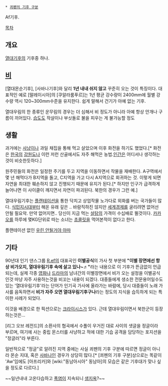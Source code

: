  * [[쾨펜의 기후 구분]]

Af기후.

[[목차]]
== 개요 ==
[[열대기후]]의 기후중 하나.

== [[비]] ==
[열대몬순기후], [사바나기후]와 달리 '''1년 내내 쉬지 않고''' 꾸준히 오는 것이 특징이다. 대표적인 예로 [말레이시아]의 [쿠알라룸푸르]는 1년 평균 강수량이 2400mm에 월별 강수량 역시  120~300mm수준을 유지한다. 쉽게 말해서 건기가 아예 없는 기후.

열대우림의 한 종류인 운무림의 경우는 더 심해서 비 정도가 아니라 아예 항상 안개나 구름이 끼어있다. [[습도]]도 작살이나 부싯돌로 불을 피우는 게 불가능할 정도

== 생활 ==
과거에는 [[사냥]]이나 과일 채집을 통해 먹고 살았으며 이후 화전을 하기도 했었다.[* 화전은 [[한국]]의 [[강원도]]나 이런 저런 산골에서도 자주 해먹은 농법.[[인간]]은 어디서나 생각하는것이 비슷한듯하다.]

원주민들의 화전은 일정한 주기를 두고 지역을 이동하면서 작물을 재배한다. A구역에서 몇 년 해먹다가 B지역을 돌고, C지역을 가고 다시 A지역으로 회귀하는 것. 이렇게 되면 자연을 최대한 훼손하지 않고 진행되기 때문에 유지가 된다.[* 하지만 인구가 급격하게 늘어나면 이 사이클이 깨지면서 자연이 파괴된다. 북한의 경우가 그런 예.]

열대우림기후는 [[플랜테이션]]을 통한 닥치고 상업작물 노가다로 외화를 버는 국가들이 많다. [[식민지]]시대부터 해온 유래 깊은 .. 바람직하진 않지만 [[세계]][[경제]]를 굴리려면 없어선 안될 필요악. 만약 없어지면.. 당신이 지금 먹는 [[설탕]]의 가격이 수십배로 뛸것이다. [[카카오]]를 하루에 몇KG단위로 따는 소녀는 [[초콜릿]]을 먹어본적이 없다고 한다.

플랜테이션 없인 [[우린 안될거야 아마]]
== 기타 ==
90년대 인기 댄스그룹 [[R.ef]]의 대표곡인 '''이별공식'''의 가사 첫 부분에 '''"이별 장면에선 항상 비가오지, 열대우림기후 속에 살고 있나~♬"'''라는 내용으로 이 기후가 뜬금없이 언급되는데, 실제 각종 [[영화]]나 [[드라마]]의 남녀간의 이별장면에서 비가 오는 설정을 이별공식인것 마냥 자주 사용하는것을 비꼬는 내용이 되겠다. 대중들에게 생소한 전문용어일수도 있는 '열대우림기후'라는 단어가 인기곡 가사에 올라가는 바람에, 당시 대중들이 노래 가사를 음독하면서 '''비가 자주 오면 열대우림기후구나'''라는 정도의 지식을 습득하게 되는 특이한 사례가 되었다. 

이것을 배경으로 한 픽션으로는 [[크라이시스]]가 있다. 근데 열대우림이면서 북한군이 등장하는것은...

[리그 오브 레전드]의 소환사의 협곡에서 수풀이 우거진 대로 사이의 샛글을 정글이라 부르며, 여기에 사는 중립 몬스터를 사냥하고 적에 대한 기습 공격을 담당하는 포지션을 "정글러"라 부른다.

일반적으로 "정글"로 알려진 지역 중에는 사실 쾨펜의 기후 구분에 따르면 정글이 아니라 몬순 지대, 혹은 [[사바나]]인 경우가 상당히 많다.[* [쾨펜의 기후 구분]상으로는 똑같이 'Aw'임에도 [아프리카]와 [wiki:"동남아시아" 동남아]의 모습은 같은 기후대가 맞나 싶을 정도로 다르다.]

~~일년내내 고온다습하고 [[폭염]]이 지속되니 [[생지옥]]?~~
